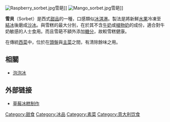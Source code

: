{{noteTA
|T=zh:雪葩;zh-tw:雪酪;zh-hk:雪葩;
|1=zh:雪葩;zh-tw:雪酪;zh-hk:雪葩;
|2=zh:雪糕;zh-tw:冰淇淋;zh-hk:雪糕;
|3=zh:紅莓;zh-tw:覆盆子;zh-hk:紅莓;
|4=zh:西菜;zh-tw:西餐;zh-hk:西菜;
|5=zh:頭盤;zh-tw:前菜;zh-hk:頭盤;
}}
{{各地中文名|cn=雪葩 |hk=雪葩 |tw=雪酪、雪貝}}
[[File:Raspberry_sorbet.jpg|thumb]]雪葩]]
[[File:Mango_sorbet.jpg|thumb]]雪葩]]

'''雪貝'''（Sorbet）是西式[[甜品|甜品]]的一種，口感類似[[冰淇淋|冰淇淋]]。製法是將新鮮[[水果|水果]]冷凍至[[結冰|結冰]]後磨成[[沙冰|沙冰]]。與雪糕的最大分別，在於其不含[[牛奶|牛奶]]或[[植物奶|植物奶]]的成份，適合對牛奶敏感的人士食用。而且雪葩不額外添加[[糖|糖分]]，故較雪糕健康。

在傳統[[西菜|西菜]]中，位於在[[頭盤|頭盤]]與[[主菜|主菜]]之間，有清除餘味之用。

== 相關 ==
*[[泡泡冰|泡泡冰]]

== 外部链接 ==
* [http://www.laichichi.com/zh-hans/node/103 草莓冰糕制作]

{{Authority control}}
{{Dessert-stub}}

{{DEFAULTSORT:Sorbet}}
[[Category:甜食|Category:甜食]]
[[Category:冰品|Category:冰品]]
[[Category:素菜|Category:素菜]]
[[Category:意大利饮食|Category:意大利饮食]]